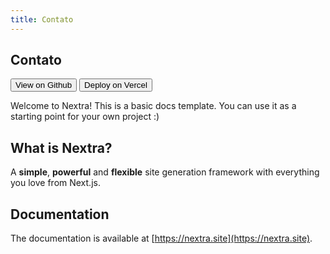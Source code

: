 ```yaml
---
title: Contato
---
```


## Contato


<Button variant="outline" asChild>
  <Link href="https://github.com/ObservedObserver/nextra-docs-tailwind-shadcn-template" className="gap-2">
    <GitHubLogoIcon />
    <span>View on Github</span>
  </Link>
</Button>
<Button asChild>
  <Link
    href="https://vercel.com/new/clone?repository-url=https%3A%2F%2Fgithub.com%2FObservedObserver%2Fnextra-docs-tailwind-shadcn-template"
    className="gap-2">
    <VercelLogoIcon />
    <span>Deploy on Vercel</span>
  </Link>
</Button>

Welcome to Nextra! This is a basic docs template. You can use it as a starting point for your own project :)

## What is Nextra?

A **simple**, **powerful** and **flexible** site generation framework with everything you love from Next.js.

## Documentation

The documentation is available at [https://nextra.site](https://nextra.site).
